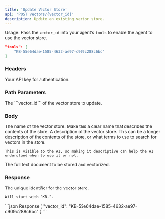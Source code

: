```yaml
---
title: 'Update Vector Store'
api: 'POST vectors/{vector_id}'
description: Update an existing vector store.
---
```


Usage: Pass the ```vector_id``` into your agent’s ```tools``` to enable the agent to use the vector store.

```json
"tools": [
    "KB-55e64dae-1585-4632-ae97-c909c288c6bc"
]
```

### Headers

<ParamField header="authorization" type="string" required={true}>
    Your API key for authentication.
</ParamField>

### Path Parameters

<ParamField header="vector_id" type="string" required={true}>
    The ```vector_id``` of the vector store to update.
</ParamField>

### Body

<ParamField body="name" type="string" required={true}>
    The name of the vector store. Make this a clear name that describes the contents of the store.
</ParamField>

<ParamField body="description" type="string" required={true}>
    A description of the vector store. This can be a longer description of the contents of the store, or what terms to use to search for vectors in the store.

    This is visible to the AI, so making it descriptive can help the AI understand when to use it or not.
</ParamField>

<ParamField body="text" type="string" required={true}>
    The full text document to be stored and vectorized.
</ParamField>


### Response

<ResponseField name="vector_id" type="string">
    The unique identifier for the vector store.

    Will start with “KB-”.
</ResponseField>


<ResponseExample>
```json Response
{
  "vector_id": "KB-55e64dae-1585-4632-ae97-c909c288c6bc"
}
```
</ResponseExample>